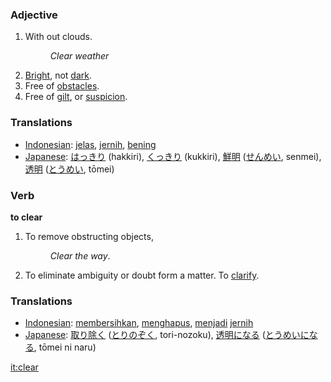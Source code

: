 === Adjective ===

#With out clouds.
#:''Clear weather''
#[[Bright]], not [[dark]].
#Free of [[obstacle|obstacles]].
#Free of [[gilt]], or [[suspicion]].

=== Translations ===
*[[Indonesian]]: [[jelas]], [[jernih]], [[bening]]
*[[Japanese]]: [[はっきり]] (hakkiri), [[くっきり]] (kukkiri), [[鮮明]] ([[せんめい]], senmei), [[透明]] ([[とうめい]], tōmei)

=== Verb ===

'''to clear'''

#To remove obstructing objects, 
#:''Clear the way''.
#To eliminate ambiguity or doubt form a matter. To [[clarify]].

=== Translations ===
*[[Indonesian]]: [[bersih|membersihkan]], [[hapus|menghapus]], [[jadi|menjadi]] [[jernih]]
*[[Japanese]]: [[取り除く]] ([[とりのぞく]], tori-nozoku), [[透明]]になる ([[とうめい]]になる, tōmei ni naru)

[[it:clear]]